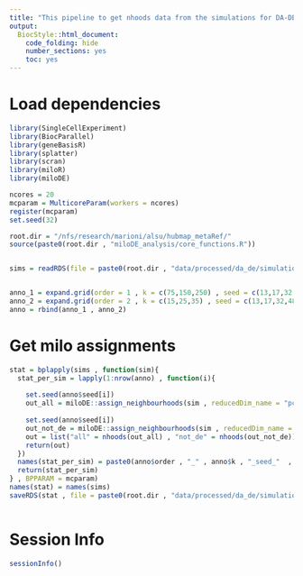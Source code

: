 ```yaml
---
title: "This pipeline to get nhoods data from the simulations for DA-DE"
output:
  BiocStyle::html_document:
    code_folding: hide
    number_sections: yes
    toc: yes  
---
```

# Load dependencies

```r


library(SingleCellExperiment)
library(BiocParallel)
library(geneBasisR)
library(splatter)
library(scran)
library(miloR)
library(miloDE)

ncores = 20
mcparam = MulticoreParam(workers = ncores)
register(mcparam)
set.seed(32)

root.dir = "/nfs/research/marioni/alsu/hubmap_metaRef/"
source(paste0(root.dir , "miloDE_analysis/core_functions.R"))


sims = readRDS(file = paste0(root.dir , "data/processed/da_de/simulations_splatter/sims.Rds"))


anno_1 = expand.grid(order = 1 , k = c(75,150,250) , seed = c(13,17,32,48,56))
anno_2 = expand.grid(order = 2 , k = c(15,25,35) , seed = c(13,17,32,48,56))
anno = rbind(anno_1 , anno_2)


```

# Get milo assignments

```r


stat = bplapply(sims , function(sim){
  stat_per_sim = lapply(1:nrow(anno) , function(i){
    
    set.seed(anno$seed[i])
    out_all = miloDE::assign_neighbourhoods(sim , reducedDim_name = "pca.all" , order = anno$order[i] , k = anno$k[i] , d = 5 , verbose = F , filtering = T)
    
    set.seed(anno$seed[i])
    out_not_de = miloDE::assign_neighbourhoods(sim , reducedDim_name = "pca.not_de" , order = anno$order[i] , k = anno$k[i] , d = 5 , verbose = F , filtering = T)
    out = list("all" = nhoods(out_all) , "not_de" = nhoods(out_not_de))
    return(out)
  })
  names(stat_per_sim) = paste0(anno$order , "_" , anno$k , "_seed_"  , anno$seed)
  return(stat_per_sim)
} , BPPARAM = mcparam)
names(stat) = names(sims)
saveRDS(stat , file = paste0(root.dir , "data/processed/da_de/simulations_splatter/nhoods_sims.Rds"))



```



# Session Info

```r
sessionInfo()
```
